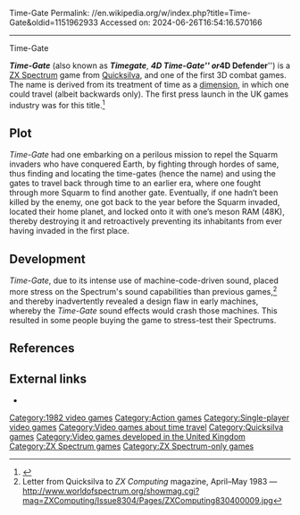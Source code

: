 Time-Gate
Permalink: //en.wikipedia.org/w/index.php?title=Time-Gate&oldid=1151962933
Accessed on: 2024-06-26T16:54:16.570166



------
Time-Gate
{{other uses|Timegate (disambiguation)}}
{{Infobox video game
|title = Time-Gate
|image = TimeGateSpectrumBoxArt.jpg
|developer = John Hollis
|publisher = [[Quicksilva]]
|released = 1982<ref name='pcw301282'>{{cite magazine |title=Top 10|magazine=Popular Computing Weekly |volume=1|issue=36 |publisher=Sunshine Publications |date=30 December 1982|page=31|url=https://spectrumcomputing.co.uk/page.php?issue_id=2735&page=31|access-date=15 May 2021}}</ref>
|genre = [[Action game|Action]]
|modes = [[Single-player]]
|platforms = [[ZX Spectrum]]
}}

'''''Time-Gate''''' (also known as '''''Timegate''''', '''''4D Time-Gate''''' or '''''4D Defender''''') is a [[ZX Spectrum]] game from [[Quicksilva]], and one of the first 3D combat games.{{citation needed|date=July 2016}} The name is derived from its treatment of time as a [[dimension]], in which one could travel (albeit backwards only). The first press launch in the UK games industry was for this title.<ref>{{cite journal|doi=10.1080/23311983.2016.1190441 | volume=3 | title=A first-hand account of Quicksilva and its part in the birth of the UK games industry, 1981–1982 | year=2016 | journal=Cogent Arts & Humanities | page=1190441 | last1 = Eyles | first1 = Mark | last2 = Wade | first2 = Alex| doi-access=free }}</ref>

==Plot==
''Time-Gate'' had one embarking on a perilous mission to repel the Squarm invaders who have conquered Earth, by fighting through hordes of same, thus finding and locating the time-gates (hence the name) and using the gates to travel back through time to an earlier era, where one fought through more Squarm to find another gate.  Eventually, if one hadn’t been killed by the enemy, one got back to the year before the Squarm invaded, located their home planet, and locked onto it with one’s meson RAM (48K), thereby destroying it and retroactively preventing its inhabitants from ever having invaded in the first place.

==Development==
''Time-Gate'', due to its intense use of machine-code-driven sound, placed more stress on the Spectrum's sound capabilities than previous games,<ref>Letter from Quicksilva to ''ZX Computing'' magazine, April–May 1983 — http://www.worldofspectrum.org/showmag.cgi?mag=ZXComputing/Issue8304/Pages/ZXComputing830400009.jpg</ref> and thereby inadvertently revealed a design flaw in early machines, whereby the ''Time-Gate'' sound effects would crash those machines.  This resulted in some people buying the game to stress-test their Spectrums{{Citation needed|date=June 2008}}.

==References==
{{Reflist}}

==External links==
* {{WoS game|id=0005286|name=Time-Gate}}

[[Category:1982 video games]]
[[Category:Action games]]
[[Category:Single-player video games]]
[[Category:Video games about time travel]]
[[Category:Quicksilva games]]
[[Category:Video games developed in the United Kingdom]]
[[Category:ZX Spectrum games]]
[[Category:ZX Spectrum-only games]]